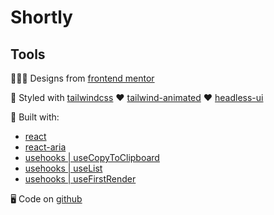 

<Meta of={ShortlyStories} />

# Shortly

<Canvas of={ShortlyStories.Basic} />

## Tools

🧑🏼‍🎨 Designs from [frontend mentor](https://www.frontendmentor.io/challenges/results-summary-component-CE_K6s0maV)

🎨 Styled with [tailwindcss](https://tailwindcss.com/) ❤️ [tailwind-animated](https://www.tailwindcss-animated.com/) ❤️ [headless-ui](https://headlessui.com/react/transition#animating-transitions)

🔨 Built with:

- [react](https://react.dev/)
- [react-aria](https://react-spectrum.adobe.com/react-aria)
- [usehooks | useCopyToClipboard](https://usehooks.com/usecopytoclipboard)
- [usehooks | useList](https://usehooks.com/uselist)
- [usehooks | useFirstRender](https://usehooks.com/usefirstrender)

🖥️ Code on [github](https://github.com/kim-fransson/frontend-mentor/tree/main/packages/web/src/shortly)
